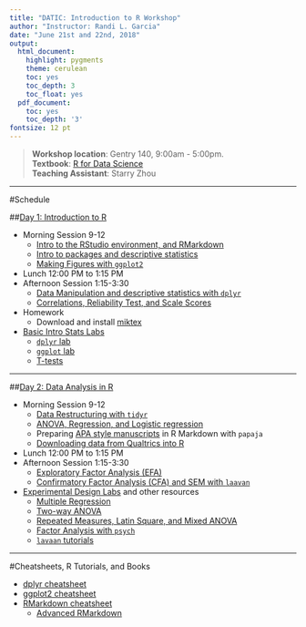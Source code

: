 ```yaml
---
title: "DATIC: Introduction to R Workshop"
author: "Instructor: Randi L. Garcia"
date: "June 21st and 22nd, 2018"
output:
  html_document:
    highlight: pygments
    theme: cerulean
    toc: yes
    toc_depth: 3
    toc_float: yes
  pdf_document:
    toc: yes
    toc_depth: '3'
fontsize: 12 pt
---
```


 > **Workshop location**: Gentry 140, 9:00am - 5:00pm.  
 > **Textbook**: [R for Data Science](http://r4ds.had.co.nz/index.html)  
 > **Teaching Assistant**: Starry Zhou

***

#Schedule

##[Day 1: Introduction to R](Day 1 Slides.pdf)

  + Morning Session 9-12
    - [Intro to the RStudio environment, and RMarkdown](Intro_to_R.html)
    - [Intro to packages and descriptive statistics](packages_descriptives.html)
    - [Making Figures with `ggplot2`](Intro_to_ggplot2.html)  
  + Lunch 12:00 PM to 1:15 PM
  + Afternoon Session 1:15-3:30
    - [Data Manipulation and descriptive statistics with `dplyr`](Intro_to_dplyr.html)  
    - [Correlations, Reliability Test, and Scale Scores](cor_reliability_ttest.html)
  + Homework
    - Download and install [miktex](https://miktex.org/)  
  + [Basic Intro Stats Labs](http://www.science.smith.edu/~rgarcia/sds201-S18/index.html)
    - [`dplyr` lab](http://www.science.smith.edu/~rgarcia/sds201-S18/labs/intro_to_data.html)
    - [`ggplot` lab](http://www.science.smith.edu/~rgarcia/sds201-S18/labs/data_visualization.html)
    - [T-tests](http://www.science.smith.edu/~rgarcia/sds201-S18/labs/inf_for_numerical_data.html)


***

##[Day 2: Data Analysis in R](Day 2 Slides.pdf)

  + Morning Session 9-12
    - [Data Restructuring with `tidyr`](Restructuring_with_tidyr.html)
    - [ANOVA, Regression, and Logistic regression](ANOVA_and_regression.html)
    - Preparing [APA style manuscripts](ReproducibleAPAstyle.pdf) in R Markdown with `papaja`
    - [Downloading data from Qualtrics into R](Downloading_qualtrics_data.html)
  + Lunch 12:00 PM to 1:15 PM  
  + Afternoon Session 1:15-3:30
    - [Exploratory Factor Analysis (EFA)](Exploratory_Factor_Analysis.html)
    - [Confirmatory Factor Analysis (CFA) and SEM with `laavan`](Confirmatory_Factor_Analysis_and_SEM.html)
  + [Experimental Design Labs](http://www.science.smith.edu/~rgarcia/sds290-S18/index.html) and other resources  
    - [Multiple Regression](http://www.science.smith.edu/~rgarcia/sds201-S18/labs/multiple_regression.html)
    - [Two-way ANOVA](http://www.science.smith.edu/~rgarcia/sds290-S18/lectures/09_bf2_inR.Rmd)
    - [Repeated Measures, Latin Square, and Mixed ANOVA](http://www.science.smith.edu/~rgarcia/sds290-S18/lectures/13_spitplot_design_inR.Rmd)
    - [Factor Analysis with `psych`](factor.pdf)
    - [`lavaan` tutorials](http://lavaan.ugent.be/tutorial/)

***

#Cheatsheets, R Tutorials, and Books

  + [dplyr cheatsheet](https://github.com/rstudio/cheatsheets/raw/master/data-transformation.pdf)
  + [ggplot2 cheatsheet](https://github.com/rstudio/cheatsheets/raw/master/data-visualization-2.1.pdf)
  + [RMarkdown cheatsheet](https://github.com/rstudio/cheatsheets/raw/master/rmarkdown-2.0.pdf) 
      - [Advanced RMarkdown](http://rmarkdown.rstudio.com/authoring_pandoc_markdown.html)



